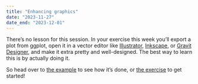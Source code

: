 ```yaml
---
title: "Enhancing graphics"
date: "2023-11-27"
date_end: "2023-12-01"
---
```


There's no lesson for this session. In your exercise this week you'll export a plot from ggplot, open it in a vector editor like [Illustrator](https://www.adobe.com/products/illustrator.html), [Inkscape](https://inkscape.org/), or [Gravit Designer](https://www.designer.io/en/), and make it extra pretty and well-designed. The best way to learn this is by actually doing it.

So head over to [the example](/example/14-example.qmd) to see how it's done, or [the exercise](/assignment/14-exercise.qmd) to get started!
